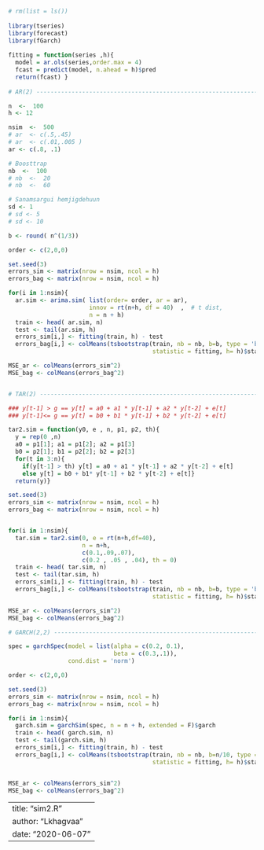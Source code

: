 
```r
# rm(list = ls())
  
library(tseries)
library(forecast)
library(fGarch)
  
fitting = function(series ,h){
  model = ar.ols(series,order.max = 4)
  fcast = predict(model, n.ahead = h)$pred
  return(fcast) }
  
# AR(2) -------------------------------------------------------------------

n  <-  100   
h <- 12 

nsim  <-  500  
# ar  <- c(.5,.45) 
# ar  <- c(.01,.005 ) 
ar <- c(.8, .1) 

# Boosttrap
nb  <-  100   
# nb  <-  20
# nb  <-  60

# Sanamsargui hemjigdehuun
sd <- 1  
# sd <- 5
# sd <- 10

b <- round( n^(1/3)) 

order <- c(2,0,0)   

set.seed(3)
errors_sim <- matrix(nrow = nsim, ncol = h)
errors_bag <- matrix(nrow = nsim, ncol = h)

for(i in 1:nsim){
  ar.sim <- arima.sim( list(order= order, ar = ar),
                       innov = rt(n+h, df = 40)  ,  # t dist,
                       n = n + h)
  train <- head( ar.sim, n)
  test <- tail(ar.sim, h)
  errors_sim[i,] <- fitting(train, h) - test
  errors_bag[i,] <- colMeans(tsbootstrap(train, nb = nb, b=b, type = 'block',
                                         statistic = fitting, h= h)$statistic) - test}

MSE_ar <- colMeans(errors_sim^2)
MSE_bag <- colMeans(errors_bag^2)


# TAR(2) ------------------------------------------------------------------

### y[t-1] > g == y[t] = a0 + a1 * y[t-1] + a2 * y[t-2] + e[t]
### y[t-1]<= g == y[t] = b0 + b1 * y[t-1] + b2 * y[t-2] + e[t]

tar2.sim = function(y0, e , n, p1, p2, th){
  y = rep(0 ,n)
  a0 = p1[1]; a1 = p1[2]; a2 = p1[3] 
  b0 = p2[1]; b1 = p2[2]; b2 = p2[3]
  for(t in 3:n){
    if(y[t-1] > th) y[t] = a0 + a1 * y[t-1] + a2 * y[t-2] + e[t]
    else y[t] = b0 + b1* y[t-1] + b2 * y[t-2] + e[t]}
  return(y)}

set.seed(3)
errors_sim <- matrix(nrow = nsim, ncol = h)
errors_bag <- matrix(nrow = nsim, ncol = h)


for(i in 1:nsim){
  tar.sim = tar2.sim(0, e = rt(n+h,df=40), 
                     n = n+h, 
                     c(0.1,.09,.07), 
                     c(0.2 , .05 , .04), th = 0)
  train <- head( tar.sim, n)
  test <- tail(tar.sim, h)
  errors_sim[i,] <- fitting(train, h) - test
  errors_bag[i,] <- colMeans(tsbootstrap(train, nb = nb, b=b, type = 'block',
                                         statistic = fitting, h= h)$statistic) - test}

MSE_ar <- colMeans(errors_sim^2)
MSE_bag <- colMeans(errors_bag^2)

# GARCH(2,2) --------------------------------------------------------------

spec = garchSpec(model = list(alpha = c(0.2, 0.1),
                              beta = c(0.3,.1)),
                 cond.dist = 'norm')

order <- c(2,0,0)   

set.seed(3)
errors_sim <- matrix(nrow = nsim, ncol = h)
errors_bag <- matrix(nrow = nsim, ncol = h)

for(i in 1:nsim){
  garch.sim = garchSim(spec, n = n + h, extended = F)$garch
  train <- head( garch.sim, n)
  test <- tail(garch.sim, h)
  errors_sim[i,] <- fitting(train, h) - test
  errors_bag[i,] <- colMeans(tsbootstrap(train, nb = nb, b=n/10, type = 'block',
                                         statistic = fitting, h= h)$statistic) - test}


MSE_ar <- colMeans(errors_sim^2)
MSE_bag <- colMeans(errors_bag^2)
```


---
title: "sim2.R"
author: "Lkhagvaa"
date: "2020-06-07"
---


